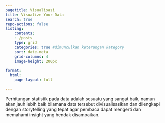 ```yaml
---
pagetitle: Visualisasi
title: Visualize Your Data
search: true
repo-actions: false
listing:
    contents: 
    - /posts
    type: grid
    categories: true #dimunculkan keterangan kategory
    sort: date-meta
    grid-columns: 4
    image-height: 200px
    
format:
  html:
    page-layout: full
    
---
```


Perhitungan statistik pada data adalah sesuatu yang sangat baik, namun akan jauh lebih baik bilamana data tersebut divisualisasikan dan dilengkapi dengan storytelling yang tepat agar pembaca dapat mengerti dan memahami insight yang hendak disampaikan. 


<!-- Seperti halnya papan pengumuman (information board), sebuah dashboard dapat memuat bermacam-macam informasi yang diperlukan oleh para stakeholders dalam rangka membantu mereka membuat sebuah keputusan. Informasi awal sebuah dashboard umumnya adalah sebuah data tabel yang berisikan angka-angka mentah yang perlu terlebih dahulu dibersihkan (data cleaning), diolah (data wrangling) dan dianalisa (data analisis) untuk kemudian dijabarkan ke dalam sebuah visualisasi grafik yang mudah untuk dibaca dan dipahami. -->

<!-- Informasi dalam dashboard monitoring ini dapat sangat beragam tergantung kepada tujuan yang hendak diinginkan. Sebuah data penjualan misalnya, dapat diolah menjadi berbagai insight yang amat sangat diperlukan, seperti nilai kumulatif penjualan per-tahun, Kelompok barang yang paling cepat terjual, dan lain sebagainya. Data awalnya pun dapat diperoleh dari berbagai sumber yang dapat dikoneksikan secara real time untuk mendapatkan hasil analisa yang presisi dan instant. -->

<!-- <br> -->

<!-- :::::::: columns -->
<!-- ::: {.column width="32%"} -->
<!-- [![Click to open](images/dashboardcontoh3.png){.border .responsive-image}](https://andiska.shinyapps.io/monitoringboard/) -->
<!-- ::: -->

<!-- ::: {.column width="2%"} -->
<!-- ::: -->

<!-- ::: {.column width="32%"} -->
<!-- [![Click to open](images/dsh4.png){.border .responsive-image}](https://andiska.shinyapps.io/nation_monitoring/) -->
<!-- ::: -->

<!-- ::: {.column width="2%"} -->
<!-- ::: -->

<!-- ::: {.column width="32%"} -->
<!-- [![Click to open](images/dashboardcontoh4.png){.border .responsive-image}](https://app.powerbi.com/view?r=eyJrIjoiODA4ZDljM2UtNzcyOS00NDAyLTg0Y2MtNWFjYTkwNGI3MGUwIiwidCI6ImU2YTM3MDkzLTgxOTAtNGM4Mi04M2JmLTljMGVlZGVkZDU3NCIsImMiOjEwfQ%3D%3D) -->
<!-- ::: -->
<!-- :::::::: -->
